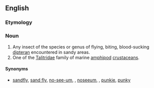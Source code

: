 ==English==
{{rfimage}}
{{wikipedia|Sandfly}}
{{wikispecies|Diptera}}
{{wikispecies|Talitridae}}

===Etymology===
{{compound|sand|flea|lang=en}}
===Noun===
{{en-noun}}

# Any insect of the species or genus of flying, biting, blood-sucking [[dipteran]] encountered in sandy areas.
# One of the [[Talitridae]] family of marine [[amphipod]] [[crustacean]]s.

====Synonyms====
* {{sense|insect}} [[sandfly]], [[sand fly]], [[no-see-um]], {{vern|no-see-em|pedia=1}}, [[noseeum]], {{vern|sand gnat|pedia=1}}, [[punkie]], [[punky]]